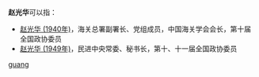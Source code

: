 '''赵光华'''可以指：
* [[赵光华_(1940年)|赵光华 (1940年)]]，海关总署副署长、党组成员，中国海关学会会长，第十届全国政协委员
* [[赵光华_(1949年)|赵光华 (1949年)]]，民进中央常委、秘书长，第十、十一届全国政协委员

{{disambig}}

[[Category:三字赵姓人名消歧义|guang]]